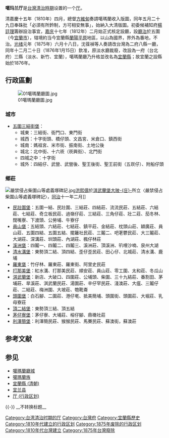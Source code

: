{{DISPLAYTITLE:噶瑪蘭廳}}

'''噶玛兰厅'''是[[台灣清治時期|台灣清治時期]]设置的一个[[厅_(行政区划)|厅]]。

清嘉慶十五年（1810年）四月，總督[[方維甸|方維甸]]奏請噶瑪蘭收入版圖，同年五月二十九日奉硃批「必須有所鈐制，方可相安無事」，始納入大清版圖。初委候補知府[[楊廷理|楊廷理]]籌辦設治事宜，[[嘉庆|嘉庆]]十七年（1812年）二月始正式核定設廳，設[[行政中心|廳治]]於五圍（今[[宜蘭市|宜蘭市]]），辖境約当今宜蘭縣[[蘭陽平原|蘭陽平原]]地區，以山為國界，界外為番地，不治。[[光绪|光绪]]元年（1875年）六月十八日，沈葆禎等人奏請改台灣為二府八縣一廳，同年十二月二十日（1876年1月15日）欽准，原淡水廳裁廢，改設為一府（台北府）三縣（淡水、新竹、宜蘭），噶瑪蘭廳乃升格並改名為[[宜蘭縣_(清朝)|宜蘭縣]]；故宜蘭之設縣始於1876年。

==行政區劃==
[[File:01噶瑪蘭廳圖.jpg|thumb]]

===城市===
*[[五圍三結街堡|五圍三結街堡]]：
**城東：三結街、衙門口、東門街
**城西：十字街頭、橋仔頭、文昌宮、米倉口、鎮西街
**城南：媽祖宮、米市街、振南街、土地公後
**城北：北中街、十六崁（崁興街）、北門街
**四城之中：十字街
**城外：四結仔、武營、武營後、聖王後街、聖王前街（五崁仔）、附船仔頭

===鄉莊===
[[File:嚴禁侵占柴圍山等處義塚碑記.jpg|thumb]][[洪熙儔|洪熙儔]]於[[淇武蘭堡|淇武蘭堡]][[大陂庄|大陂-{庄}-]]所立〈嚴禁侵占柴圍山等處義塚碑記〉，[[同治|同治]]十一年二月]]
*[[民壯圍堡|民壯圍堡]]：五圍一結、民壯圍、三結莊、四結莊、流流民莊、五結莊、六結莊、七結莊、奇立板民莊、過嶺仔莊、三結莊、三角仔莊、壯二莊、茄冬林、闊嘴寮、下渡頭、公勞埔、牛寮仔
*[[員山堡|員山堡]]：五結頭、六結莊、七結莊、鎮平莊、金結莊、枕頭山莊、穎廣莊、員山莊、五圍四結、五圍五結、擺籬社民莊、三鬮二、吧荖鬱民莊、大三鬮莊、大湖莊、深溝莊、圳頭莊、內湖莊、楓仔林莊
*[[溪洲堡|溪洲堡]]：四鬮一、四鬮二、四鬮三、溪洲莊、頂溪洲、叭哩沙喃、泉州大湖
*[[清水溝堡|清水溝堡]]：東勢頂二結、頂四結、歪仔歪民莊、田心仔、北城莊、清水溝、鹿埔
*[[羅東堡|羅東堡]]：竹仔林、羅東莊、羅東街、阿里史民莊
*[[打那美堡|打那美堡]]：紅水溝、打那美民莊、順安莊、員山莊、零工圍、太和莊、冬瓜山
*[[淇武蘭堡|淇武蘭堡]]：新店、大破口、四圍莊、公埔頭、柴圍、三十九結莊、番割田、茅埔莊、旱溪莊、淇武蘭民莊、湯圍莊、辛仔罕民莊、淺澳莊、大瘟、三鬮仔莊、二結莊、梅洲圍、大坡莊、匏靴崙
*[[頭圍堡|頭圍堡]]：白石腳、二圍莊、港仔墘、抵美簡埔、頭圍街、頭圍莊、大堀莊、乳母寮莊
*[[頂二結堡|頂二結堡]]：東勢頂三結、頂五結
*[[茅仔寮堡|茅仔寮堡]]：茅仔寮、大埔莊、榕仔腳、鼎橄社莊
*[[利澤簡堡|利澤簡堡]]：利澤簡民莊、猴猴民莊、馬賽民莊、蘇澳街，蘇澳莊

== 参考文献 ==
{{Reflist}}

== 参见 ==
* [[噶瑪蘭廳城|噶瑪蘭廳城]]
* [[噶瑪蘭族|噶瑪蘭族]]
* [[宜蘭縣_(清朝)|宜蘭縣 (清朝)]]
* [[宜兰县|宜兰县]]
* [[厅_(行政区划)|厅 (行政区划)]]

{{-}}
{{台灣清治時期行政區劃|nocat}}
[[Category:台湾清治时期的厅|Category:台湾清治时期的厅]]
[[Category:台灣府|Category:台灣府]]
[[Category:宜蘭縣歷史|Category:宜蘭縣歷史]]
[[Category:1810年代建立的行政区划|Category:1810年代建立的行政区划]]
[[Category:1875年废除的行政区划|Category:1875年废除的行政区划]]
[[Category:1810年代台灣建立|Category:1810年代台灣建立]]
[[Category:1875年台灣廢除|Category:1875年台灣廢除]]
__不转换标题__